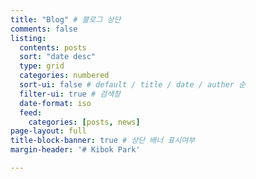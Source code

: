 ```yaml
---
title: "Blog" # 블로그 상단
comments: false
listing:
  contents: posts
  sort: "date desc"
  type: grid
  categories: numbered
  sort-ui: false # default / title / date / auther 순
  filter-ui: true # 검색창
  date-format: iso
  feed:
    categories: [posts, news]
page-layout: full
title-block-banner: true # 상단 배너 표시여부
margin-header: '# Kibok Park'

---
```



